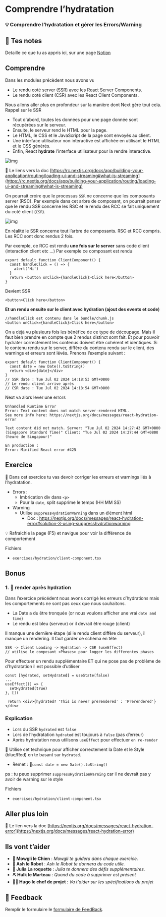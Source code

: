 # Comprendre l’hydratation

### 💡 Comprendre l’hydratation et gérer les Errors/Warning

## 📝 Tes notes

Detaille ce que tu as appris ici, sur une page [Notion](https://go.mikecodeur.com/course-notes-template)

## Comprendre

Dans les modules précèdent nous avons vu

- Le rendu coté server (SSR) avec les React Server Components.
- Le rendu coté client (CSR) avec les React Client Components.

Nous allons aller plus en profondeur sur la manière dont Next gère tout cela. Rappel sur le SSR

- Tout d'abord, toutes les données pour une page donnée sont récupérées sur le serveur.
- Ensuite, le serveur rend le HTML pour la page.
- Le HTML, le CSS et le JavaScript de la page sont envoyés au client.
- Une interface utilisateur non interactive est affichée en utilisant le HTML et le CSS générés.
- Enfin, React **hydrate** l'interface utilisateur pour la rendre interactive.

![img](/course/server-rendering-without-streaming-chart.avif)

📑 Le liens vers la doc [https://rc.nextjs.org/docs/app/building-your-application/routing/loading-ui-and-streaming#what-is-streaming](https://rc.nextjs.org/docs/app/building-your-application/routing/loading-ui-and-streaming#what-is-streaming)

On pourrait croire que le processus `SSR` ne concerne que les composants server (RSC). Par exemple dans cet arbre de composant, on pourrait penser que le rendu SSR concerne les RSC et le rendu des RCC se fait uniquement du coté client (`CSR`).

![img](/course/rcc-rsc-tree.png)

En réalité le SSR concerne tout l’arbre de composants. RSC et RCC compris. Les RCC sont donc rendus 2 fois.

Par exemple, ce RCC est rendu **une fois sur le server** sans code client (interaction client etc …) Par exemple ce composant est rendu

```tsx
export default function ClientComponent() {
  const handleClick = () => {
    alert('Hi')
  }
  return <button onClick={handleClick}>Click here</button>
}
```

Devient SSR

```tsx
<button>Click here</button>
```

**Et un rendu ensuite sur le client avec hydration (ajout des events et code)**

```tsx
//handleClick est contenu dans le bundle/chunk.js
<button onClick={handleClick}>Click here</button>
```

On a déjà vu plusieurs fois les bénéfice de ce type de découpage. Mais il faut bien prendre en compte que 2 rendus distinct sont fait. Et pour pouvoir hydrater correctement les contenus doivent être cohérent et identiques. Si le contenu rendu sur le server, diffère du contenu rendu sur le client, des warnings et erreurs sont lévés. Prenons l’exemple suivant :

```tsx
export default function ClientComponent() {
  const date = new Date().toString()
  return <div>{date}</div>
}
// SSR date : Tue Jul 02 2024 14:18:53 GMT+0800
// Le rendu client arrive après
// CSR date : Tue Jul 02 2024 14:18:54 GMT+0800
```

Next va alors lever une errors

```tsx
Unhandled Runtime Error
Error: Text content does not match server-rendered HTML.
See more info here: https://nextjs.org/docs/messages/react-hydration-error

Text content did not match. Server: "Tue Jul 02 2024 14:27:43 GMT+0800 (Singapore Standard Time)" Client: "Tue Jul 02 2024 14:27:44 GMT+0800 (heure de Singapour)"

En production :
Error: Minified React error #425
```

## Exercice

**🐶** Dans cet exercice tu vas devoir corriger les erreurs et warnings liés à l’hydratation.

- Errors :
  - Imbrication div dans `<p>`
  - Pour la `date`, split supprime le temps (HH MM SS)
- Warning
  - Utilise `suppressHydrationWarning` dans un élément html
    - Doc : https://nextjs.org/docs/messages/react-hydration-error#solution-3-using-suppresshydrationwarning

<aside>
💡 Rafraichie la page (F5) et navigue pour voir la différence de comportement

</aside>

Fichiers

- `exercises/hydration/client-component.tsx`

## Bonus

### 1. 🚀 render après hydration

Dans l’exercice précédent nous avons corrigé les erreurs d’hydrations mais les comportements ne sont pas ceux que nous souhaitons.

- La Date a du être tronquée (or nous voulons afficher une vrai `date and time`)
- Le rendu est bleu (serveur) or il devrait être rouge (client)

Il manque une dernière étape (si le rendu client diffère du serveur), il manque un rendering. Il faut garder ce schéma en tête

```tsx
SSR -> Client Loading -> Hydration -> CSR (useEffect)
// utilise le composant <Phases> pour logger les differentes phases
```

Pour effectuer un rendu supplémentaire ET qui ne pose pas de problème de d’hydratation il est possible d’utiliser

```tsx
const [hydrated, setHydrated] = useState(false)
...
useEffect(() => {
  setHydrated(true)
}, [])

 return <div>{hydrated? 'This is never prerendered' : 'Prerendered'}</div>
```

### Explication

- Lors du SSR `hydrated` est `false`
- Lors de l’hydratation `hydrated` est toujours à `false` (pas d’erreur)
- Après hydratation nous utilisons `useEffect` pour effectuer `en re-render`

🐶 Utilise cet technique pour afficher correctement la Date et le Style (blue/Red) en te basant sur `hydrated`.

- Remet : **🤖**`const date = new Date().toString()`

ps : tu peux supprimer `suppressHydrationWarning` car il ne devrait pas y avoir de warning sur le style

Fichiers

- `exercises/hydration/client-component.tsx`

## Aller plus loin

📑 Le lien vers la doc [https://nextjs.org/docs/messages/react-hydration-error](https://nextjs.org/docs/messages/react-hydration-error)

## Ils vont t’aider

- **🐶 Mowgli le Chien** : _Mowgli te guidera dans chaque exercice._
- **🤖 Ash le Robot** : _Ash le Robot te donnera du code utile._
- **🚀 Julia La roquette** : _Julia te donnera des défis supplémentaires._
- **⛏️ Hulk le Marteau** : _Quand du code à supprimer est présent_
- **👨‍✈️ Hugo le chef de projet** : _Va t'aider sur les spécifications du projet_

## 🐜 Feedback

Remplir le formulaire le [formulaire de FeedBack](https://go.mikecodeur.com/cours-next-avis?entry.1912869708=Next%20PRO&entry.1430994900=Rendering%20Avancée&entry.533578441=08%20hydration).
